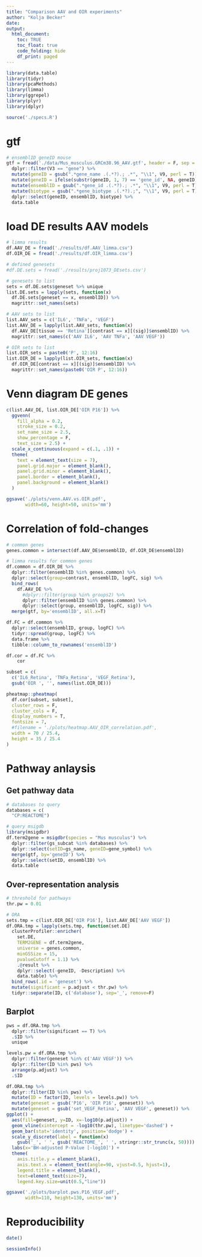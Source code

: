 ```yaml
---
title: "Comparison AAV and OIR experiments"
author: "Kolja Becker"
date: 
output:
  html_document:
    toc: TRUE
    toc_float: true
    code_folding: hide
    df_print: paged
---
```


```r

library(data.table)
library(tidyr)
library(pcaMethods)
library(limma)
library(ggrepel)
library(plyr)
library(dplyr)

source('./specs.R')

```

# gtf

```r

# ensemblID geneID mouse
gtf = fread('./data/Mus_musculus.GRCm38.96_AAV.gtf', header = F, sep = "\t") %>%
  dplyr::filter(V3 == "gene") %>%
  mutate(geneID = gsub(".*gene_name .(.*?).; .*", "\\1", V9, perl = T)) %>%
  mutate(geneID = ifelse(substr(geneID, 1, 7) == 'gene_id', NA, geneID)) %>%
  mutate(ensemblID = gsub(".*gene_id .(.*?).; .*", "\\1", V9, perl = T)) %>%
  mutate(biotype = gsub(".*gene_biotype .(.*?).;", "\\1", V9, perl = T)) %>%
  dplyr::select(geneID, ensemblID, biotype) %>%
  data.table

```

# load DE results AAV models

```r

# limma results
df.AAV_DE = fread('./results/df.AAV_limma.csv')
df.OIR_DE = fread('./results/df.OIR_limma.csv')

# defined genesets
#df.DE.sets = fread('./results/proj1073_DEsets.csv')

# genesets to list
sets = df.DE.sets$geneset %>% unique
list.DE.sets = lapply(sets, function(x)
  df.DE.sets[geneset == x, ensemblID]) %>%
  magrittr::set_names(sets)

# AAV sets to list
list.AAV_sets = c('IL6', 'TNFa', 'VEGF')
list.AAV_DE = lapply(list.AAV_sets, function(x)
  df.AAV_DE[tissue == 'Retina'][contrast == x][(sig)]$ensemblID) %>%
  magrittr::set_names(c('AAV IL6', 'AAV TNFa', 'AAV VEGF'))

# OIR sets to list
list.OIR_sets = paste0('P', 12:16)
list.OIR_DE = lapply(list.OIR_sets, function(x)
  df.OIR_DE[contrast == x][(sig)]$ensemblID) %>%
  magrittr::set_names(paste0('OIR P', 12:16))


```

# Venn diagram DE genes

```r

c(list.AAV_DE, list.OIR_DE['OIR P16']) %>%
  ggvenn(
    fill_alpha = 0.2,
    stroke_size = 0.2, 
    set_name_size = 2.5, 
    show_percentage = F,
    text_size = 2.5) +
  scale_x_continuous(expand = c(.1, .1)) +
  theme(
    text = element_text(size = 7),
    panel.grid.major = element_blank(),
    panel.grid.minor = element_blank(),
    panel.border = element_blank(),
    panel.background = element_blank()
  )

ggsave('./plots/venn.AAV.vs.OIR.pdf',
       width=60, height=50, units='mm')

```

# Correlation of fold-changes

```r

# common genes
genes.common = intersect(df.AAV_DE$ensemblID, df.OIR_DE$ensemblID)

# limma results for common genes
df.common = df.OIR_DE %>%
  dplyr::filter(ensemblID %in% genes.common) %>%
  dplyr::select(group=contrast, ensemblID, logFC, sig) %>%
  bind_rows(
    df.AAV_DE %>%
      #dplyr::filter(group %in% groups2) %>%
      dplyr::filter(ensemblID %in% genes.common) %>%
      dplyr::select(group, ensemblID, logFC, sig)) %>%
  merge(gtf, by='ensemblID', all.x=T)

df.FC = df.common %>%
  dplyr::select(ensemblID, group, logFC) %>%
  tidyr::spread(group, logFC) %>%
  data.frame %>% 
  tibble::column_to_rownames('ensemblID')

```

```r

df.cor = df.FC %>% 
    cor

subset = c(
  c('IL6_Retina', 'TNFa_Retina', 'VEGF_Retina'),
  gsub('OIR ', '', names(list.OIR_DE)))

pheatmap::pheatmap(
  df.cor[subset, subset],
  cluster_rows = F,
  cluster_cols = F,
  display_numbers = T,
  fontsize = 7,
  #filename = './plots/heatmap.AAV_OIR_correlation.pdf',
  width = 70 / 25.4,
  height = 35 / 25.4
)

```

# Pathway anlaysis

## Get pathway data

```r

# databases to query
databases = c(
  "CP:REACTOME")

# query msigdb
library(msigdbr)
df.term2gene = msigdbr(species = "Mus musculus") %>%
  dplyr::filter(gs_subcat %in% databases) %>%
  dplyr::select(setID=gs_name, geneID=gene_symbol) %>%
  merge(gtf, by='geneID') %>%
  dplyr::select(setID, ensemblID) %>%
  data.table

```

## Over-representation analysis

```r

# threshold for pathways
thr.pw = 0.01

# ORA
sets.tmp = c(list.OIR_DE['OIR P16'], list.AAV_DE['AAV VEGF'])
df.ORA.tmp = lapply(sets.tmp, function(set.DE)
  clusterProfiler::enricher(
    set.DE,
    TERM2GENE = df.term2gene,
    universe = genes.common,
    minGSSize = 15,
    pvalueCutoff = 1.1) %>%
    .@result %>%
    dplyr::select(-geneID, -Description) %>%
    data.table) %>%
  bind_rows(.id = 'geneset') %>%
  mutate(significant = p.adjust < thr.pw) %>%
  tidyr::separate(ID, c('database'), sep='_', remove=F)

```
## Barplot

```r


pws = df.ORA.tmp %>%
  dplyr::filter(significant == T) %>%
  .$ID %>%
  unique

levels.pw = df.ORA.tmp %>%
  dplyr::filter(geneset %in% c('AAV VEGF')) %>%
  dplyr::filter(ID %in% pws) %>%
  arrange(p.adjust) %>%
  .$ID

df.ORA.tmp %>%
  dplyr::filter(ID %in% pws) %>%
  mutate(ID = factor(ID, levels = levels.pw)) %>%
  mutate(geneset = gsub('P16', 'OIR P16', geneset)) %>%
  mutate(geneset = gsub('set_VEGF_Retina', 'AAV VEGF', geneset)) %>%
ggplot() +
  aes(fill=geneset, y=ID, x=-log10(p.adjust)) +
  geom_vline(xintercept = -log10(thr.pw), linetype='dashed') +
  geom_bar(stat='identity', position='dodge') +
  scale_y_discrete(label = function(x) 
    gsub('_', ' ', gsub('REACTOME_', ' ', stringr::str_trunc(x, 50)))) +
  labs(x='BH-adjusted P-Value [-log10]') +
  theme(
    axis.title.y = element_blank(),
    axis.text.x = element_text(angle=90, vjust=0.5, hjust=1),
    legend.title = element_blank(),
    text=element_text(size=7),
    legend.key.size=unit(0.5,"line"))

ggsave('./plots/barplot.pws.P16_VEGF.pdf',
       width=110, height=130, units='mm')

```

# Reproducibility

```r
date()
```

```r
sessionInfo()
```
